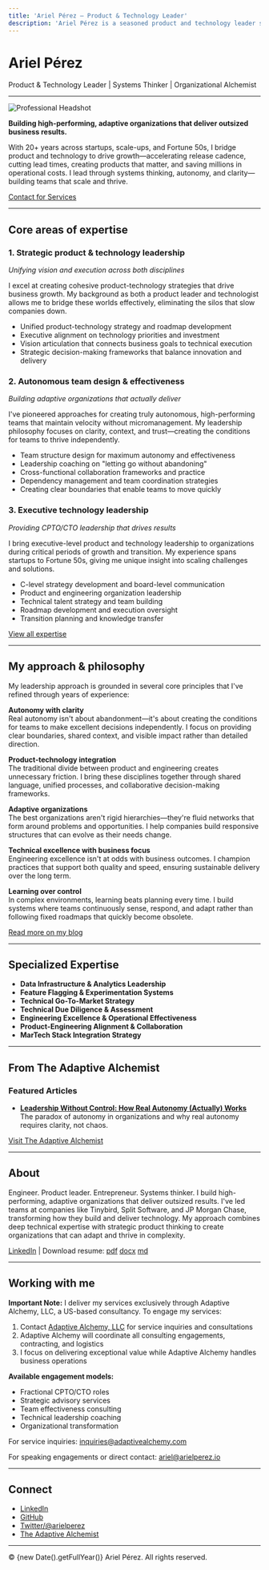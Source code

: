 ```yaml
---
title: 'Ariel Pérez – Product & Technology Leader'
description: 'Ariel Pérez is a seasoned product and technology leader specializing in autonomous teams, strategic leadership, and organizational transformation.'
---
```


# Ariel Pérez

Product & Technology Leader | Systems Thinker | Organizational Alchemist

---

![Professional Headshot](/professional_profile.jpg)

**Building high-performing, adaptive organizations that deliver outsized business results.**

With 20+ years across startups, scale-ups, and Fortune 50s, I bridge product and technology to drive growth—accelerating release cadence, cutting lead times, creating products that matter, and saving millions in operational costs. I lead through systems thinking, autonomy, and clarity—building teams that scale and thrive.

[Contact for Services](mailto:inquiries@adaptivealchemy.com)

---

## Core areas of expertise

### 1. Strategic product & technology leadership

_Unifying vision and execution across both disciplines_

I excel at creating cohesive product-technology strategies that drive business growth. My background as both a product leader and technologist allows me to bridge these worlds effectively, eliminating the silos that slow companies down.

- Unified product-technology strategy and roadmap development
- Executive alignment on technology priorities and investment
- Vision articulation that connects business goals to technical execution
- Strategic decision-making frameworks that balance innovation and delivery

### 2. Autonomous team design & effectiveness

_Building adaptive organizations that actually deliver_

I've pioneered approaches for creating truly autonomous, high-performing teams that maintain velocity without micromanagement. My leadership philosophy focuses on clarity, context, and trust—creating the conditions for teams to thrive independently.

- Team structure design for maximum autonomy and effectiveness
- Leadership coaching on "letting go without abandoning"
- Cross-functional collaboration frameworks and practice
- Dependency management and team coordination strategies
- Creating clear boundaries that enable teams to move quickly

### 3. Executive technology leadership

_Providing CPTO/CTO leadership that drives results_

I bring executive-level product and technology leadership to organizations during critical periods of growth and transition. My experience spans startups to Fortune 50s, giving me unique insight into scaling challenges and solutions.

- C-level strategy development and board-level communication
- Product and engineering organization leadership
- Technical talent strategy and team building
- Roadmap development and execution oversight
- Transition planning and knowledge transfer

[View all expertise](#expertise)

---

## My approach & philosophy

My leadership approach is grounded in several core principles that I've refined through years of experience:

**Autonomy with clarity**  
Real autonomy isn't about abandonment—it's about creating the conditions for teams to make excellent decisions independently. I focus on providing clear boundaries, shared context, and visible impact rather than detailed direction.

**Product-technology integration**  
The traditional divide between product and engineering creates unnecessary friction. I bring these disciplines together through shared language, unified processes, and collaborative decision-making frameworks.

**Adaptive organizations**  
The best organizations aren't rigid hierarchies—they're fluid networks that form around problems and opportunities. I help companies build responsive structures that can evolve as their needs change.

**Technical excellence with business focus**  
Engineering excellence isn't at odds with business outcomes. I champion practices that support both quality and speed, ensuring sustainable delivery over the long term.

**Learning over control**  
In complex environments, learning beats planning every time. I build systems where teams continuously sense, respond, and adapt rather than following fixed roadmaps that quickly become obsolete.

[Read more on my blog](https://www.adaptivealchemist.com)

---

## Specialized Expertise

- **Data Infrastructure & Analytics Leadership**
- **Feature Flagging & Experimentation Systems**
- **Technical Go-To-Market Strategy**
- **Technical Due Diligence & Assessment**
- **Engineering Excellence & Operational Effectiveness**
- **Product-Engineering Alignment & Collaboration**
- **MarTech Stack Integration Strategy**

---

## From The Adaptive Alchemist

### Featured Articles

- **[Leadership Without Control: How Real Autonomy (Actually) Works](https://www.adaptivealchemist.com/leadership-without-control-part-1)**  
  The paradox of autonomy in organizations and why real autonomy requires clarity, not chaos.

[Visit The Adaptive Alchemist](https://www.adaptivealchemist.com)

---

## About

Engineer. Product leader. Entrepreneur. Systems thinker. I build high-performing, adaptive organizations that deliver outsized results. I've led teams at companies like Tinybird, Split Software, and JP Morgan Chase, transforming how they build and deliver technology. My approach combines deep technical expertise with strategic product thinking to create organizations that can adapt and thrive in complexity.

[LinkedIn](https://www.linkedin.com/in/arielxperez/) | Download resume: [pdf](/Ariel_Perez_Resume_2025.pdf) [docx](/Ariel_Perez_Resume_2025.docx) [md](/Ariel_Perez_Resume_2025.md)

---

## Working with me

**Important Note:** I deliver my services exclusively through Adaptive Alchemy, LLC, a US-based consultancy. To engage my services:

1. Contact [Adaptive Alchemy, LLC](mailto:inquiries@adaptivealchemy.com) for service inquiries and consultations
2. Adaptive Alchemy will coordinate all consulting engagements, contracting, and logistics
3. I focus on delivering exceptional value while Adaptive Alchemy handles business operations

**Available engagement models:**

- Fractional CPTO/CTO roles
- Strategic advisory services
- Team effectiveness consulting
- Technical leadership coaching
- Organizational transformation

For service inquiries: [inquiries@adaptivealchemy.com](mailto:inquiries@adaptivealchemy.com)

For speaking engagements or direct contact: [ariel@arielperez.io](mailto:ariel@arielperez.io)

---

## Connect

- [LinkedIn](https://www.linkedin.com/in/arielxperez/)
- [GitHub](https://github.com/arielperez82)
- [Twitter/@arielperez](https://twitter.com/arielperez)
- [The Adaptive Alchemist](https://www.adaptivealchemist.com)

---

© {new Date().getFullYear()} Ariel Pérez. All rights reserved.
